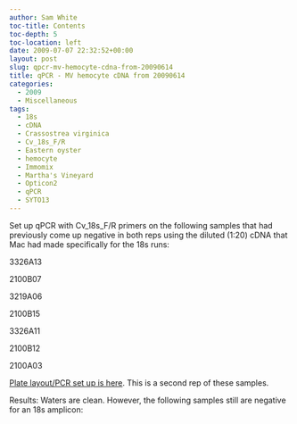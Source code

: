```yaml
---
author: Sam White
toc-title: Contents
toc-depth: 5
toc-location: left
date: 2009-07-07 22:32:52+00:00
layout: post
slug: qpcr-mv-hemocyte-cdna-from-20090614
title: qPCR - MV hemocyte cDNA from 20090614
categories:
  - 2009
  - Miscellaneous
tags:
  - 18s
  - cDNA
  - Crassostrea virginica
  - Cv_18s_F/R
  - Eastern oyster
  - hemocyte
  - Immomix
  - Martha's Vineyard
  - Opticon2
  - qPCR
  - SYTO13
---
```


Set up qPCR with Cv_18s_F/R primers on the following samples that had previously come up negative in both reps using the diluted (1:20) cDNA that Mac had made specifically for the 18s runs:

3326A13

2100B07

3219A06

2100B15

3326A11

2100B12

2100A03

[Plate layout/PCR set up is here](https://eagle.fish.washington.edu/Arabidopsis/Notebook%20Workup%20Files/20090706-01.jpg). This is a second rep of these samples.

Results: Waters are clean. However, the following samples still are negative for an 18s amplicon:
